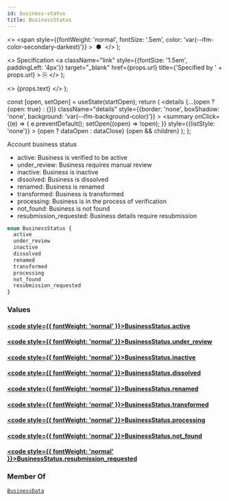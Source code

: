 ```yaml
---
id: business-status
title: BusinessStatus
---
```


  <>
    <span
      style={{fontWeight: 'normal', fontSize: '.5em', color: 'var(--ifm-color-secondary-darkest)'}}
    >
      &nbsp;●&nbsp;
    </span>
  </>
);

  <>
    Specification
    <a
      className="link"
      style={{fontSize: '1.5em', paddingLeft: '4px'}}
      target="_blank"
      href={props.url}
      title={'Specified by ' + props.url}
    >
      ⎘
    </a>
  </>
);

  <>
    <span className={props.class}>{props.text}</span>
  </>
);


  const [open, setOpen] = useState(startOpen);
  return (
    <details
      {...(open ? {open: true} : {})}
      className="details"
      style={{border: 'none', boxShadow: 'none', background: 'var(--ifm-background-color)'}}
    >
      <summary
        onClick={(e) => {
          e.preventDefault();
          setOpen((open) => !open);
        }}
        style={{listStyle: 'none'}}
      >
        {open ? dataOpen : dataClose}
      </summary>
      {open && children}
    </details>
  );
};

Account business status

- active: Business is verified to be active
- under_review: Business requires manual review
- inactive: Business is inactive
- dissolved: Business is dissolved
- renamed: Business is renamed
- transformed: Business is transformed
- processing: Business is in the process of verification
- not_found: Business is not found
- resubmission_requested: Business details require resubmission

```graphql
enum BusinessStatus {
  active
  under_review
  inactive
  dissolved
  renamed
  transformed
  processing
  not_found
  resubmission_requested
}
```

### Values

#### [<code style={{ fontWeight: 'normal' }}>BusinessStatus.<b>active</b></code>](#)

#### [<code style={{ fontWeight: 'normal' }}>BusinessStatus.<b>under_review</b></code>](#)

#### [<code style={{ fontWeight: 'normal' }}>BusinessStatus.<b>inactive</b></code>](#)

#### [<code style={{ fontWeight: 'normal' }}>BusinessStatus.<b>dissolved</b></code>](#)

#### [<code style={{ fontWeight: 'normal' }}>BusinessStatus.<b>renamed</b></code>](#)

#### [<code style={{ fontWeight: 'normal' }}>BusinessStatus.<b>transformed</b></code>](#)

#### [<code style={{ fontWeight: 'normal' }}>BusinessStatus.<b>processing</b></code>](#)

#### [<code style={{ fontWeight: 'normal' }}>BusinessStatus.<b>not_found</b></code>](#)

#### [<code style={{ fontWeight: 'normal' }}>BusinessStatus.<b>resubmission_requested</b></code>](#)

### Member Of

[`BusinessData`](/docs/apis/graphql/types/objects/business-data.mdx) <Badge class="badge badge--secondary badge--relation" text="object"/>
